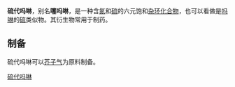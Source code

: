 {{chembox
|   NameEn = Thiomorpholine
|   ImageFile = Thiomorpholine numbering.svg
<!-- | ImageSize = 80px -->
|   ImageName = Thiomorpholine
|   ImageFile1 = Thiomorpholine-3D-balls.png
<!-- | ImageSize1 = 160px  -->
|   ImageName1 = Thiomorpholine
|   IUPACName = thiomorpholine
|   OtherNames = 噻吗啉
| Section1 = {{Chembox Identifiers
| CASNo = 123-90-0
| CASNo_Ref = {{cascite|correct|CAS}}
|    SMILES  =  S(CCNC1)C1
|    RTECS  =  
|  ChEBI_Ref  = {{ebicite|correct|EBI}}|  ChEBI  =  36392
|  ChemSpiderID_Ref  = {{chemspidercite|correct|chemspider}}|  ChemSpiderID  =  60509
|  ChEMBL_Ref  = {{ebicite|changed|EBI}}|  ChEMBL  =  2333141
|  PubChem  =  67164
|  InChI  =  1/C4H9NS/c1-3-6-4-2-5-1/h5H,1-4H2
|  InChIKey  =  BRNULMACUQOKMR-UHFFFAOYAQ
|  StdInChI_Ref  = {{stdinchicite|correct|chemspider}}|  StdInChI  =  1S/C4H9NS/c1-3-6-4-2-5-1/h5H,1-4H2
|  StdInChIKey_Ref  = {{stdinchicite|correct|chemspider}}|  StdInChIKey  =  BRNULMACUQOKMR-UHFFFAOYSA-N
}}
| Section2 = {{Chembox Properties
|   Formula = C<sub>4</sub>H<sub>9</sub>NS
|   MolarMass = 103.19 
|   Appearance = 透明液体
|   Density = 1.026 g cm<sup>−3</sup>
|   Solubility = 
|   MeltingPt = 61.29 °C (334.44 K)
|   BoilingPt = 166.87 °C (440.02 K)
  }}
| Section7 = {{Chembox Hazards
|   ExternalMSDS = 
|   MainHazards = 
|   FlashPt = 
|   Autoignition = 
|   RSPhrases = 
  }}
}}

'''硫代吗啉'''，别名'''噻吗啉'''，是一种含[[氮|氮]]和[[硫|硫]]的六元饱和[[杂环化合物|杂环化合物]]，也可以看做是[[吗啉|吗啉]]的[[硫|硫]]类似物。其衍生物常用于制药。

==制备==
硫代吗啉可以[[芥子气|芥子气]]为原料制备。

[[Category:硫代吗啉|]]